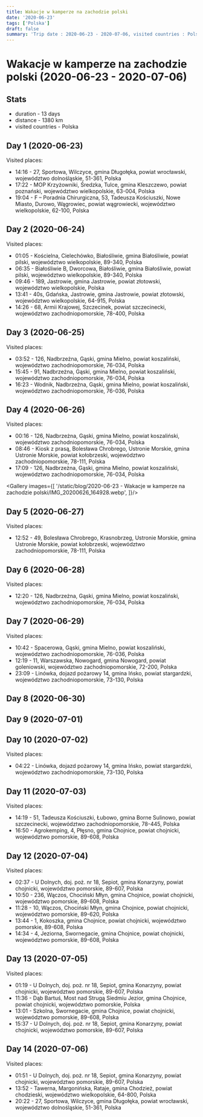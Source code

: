 ```yaml
---
title: Wakacje w kamperze na zachodzie polski
date: '2020-06-23'
tags: ['Polska']
draft: false
summary: 'Trip date : 2020-06-23 - 2020-07-06, visited countries : Polska, distance : 1380'
---
```


# Wakacje w kamperze na zachodzie polski (2020-06-23 - 2020-07-06)
## Stats
- duration - 13 days
- distance - 1380 km
- visited countries - Polska

## Day 1 (2020-06-23)
Visited places:
- 14:16 - 27, Sportowa, Wilczyce, gmina Długołęka, powiat wrocławski, województwo dolnośląskie, 51-361, Polska
- 17:22 - MOP Krzyżowniki, Średzka, Tulce, gmina Kleszczewo, powiat poznański, województwo wielkopolskie, 63-004, Polska
- 19:04 - F – Poradnia Chirurgiczna, 53, Tadeusza Kościuszki, Nowe Miasto, Durowo, Wągrowiec, powiat wągrowiecki, województwo wielkopolskie, 62-100, Polska

## Day 2 (2020-06-24)
Visited places:
- 01:05 - Kościelna, Cielechówko, Białośliwie, gmina Białośliwie, powiat pilski, województwo wielkopolskie, 89-340, Polska
- 06:35 - Białośliwie B, Dworcowa, Białośliwie, gmina Białośliwie, powiat pilski, województwo wielkopolskie, 89-340, Polska
- 09:46 - 189, Jastrowie, gmina Jastrowie, powiat złotowski, województwo wielkopolskie, Polska
- 13:41 - 40s, Gdańska, Jastrowie, gmina Jastrowie, powiat złotowski, województwo wielkopolskie, 64-915, Polska
- 14:26 - 68, Armii Krajowej, Szczecinek, powiat szczecinecki, województwo zachodniopomorskie, 78-400, Polska

## Day 3 (2020-06-25)
Visited places:
- 03:52 - 126, Nadbrzeżna, Gąski, gmina Mielno, powiat koszaliński, województwo zachodniopomorskie, 76-034, Polska
- 15:45 - 91, Nadbrzeżna, Gąski, gmina Mielno, powiat koszaliński, województwo zachodniopomorskie, 76-034, Polska
- 16:23 - Wodnik, Nadbrzeżna, Gąski, gmina Mielno, powiat koszaliński, województwo zachodniopomorskie, 76-036, Polska

## Day 4 (2020-06-26)
Visited places:
- 00:16 - 126, Nadbrzeżna, Gąski, gmina Mielno, powiat koszaliński, województwo zachodniopomorskie, 76-034, Polska
- 08:46 - Kiosk z prasą, Bolesława Chrobrego, Ustronie Morskie, gmina Ustronie Morskie, powiat kołobrzeski, województwo zachodniopomorskie, 78-111, Polska
- 17:09 - 126, Nadbrzeżna, Gąski, gmina Mielno, powiat koszaliński, województwo zachodniopomorskie, 76-034, Polska

<Gallery images={[
	'/static/blog/2020-06-23 - Wakacje w kamperze na zachodzie polski/IMG_20200626_164928.webp',
	]}/>

## Day 5 (2020-06-27)
Visited places:
- 12:52 - 49, Bolesława Chrobrego, Krasnobrzeg, Ustronie Morskie, gmina Ustronie Morskie, powiat kołobrzeski, województwo zachodniopomorskie, 78-111, Polska

## Day 6 (2020-06-28)
Visited places:
- 12:20 - 126, Nadbrzeżna, Gąski, gmina Mielno, powiat koszaliński, województwo zachodniopomorskie, 76-034, Polska

## Day 7 (2020-06-29)
Visited places:
- 10:42 - Spacerowa, Gąski, gmina Mielno, powiat koszaliński, województwo zachodniopomorskie, 76-036, Polska
- 12:19 - 11, Warszawska, Nowogard, gmina Nowogard, powiat goleniowski, województwo zachodniopomorskie, 72-200, Polska
- 23:09 - Linówka, dojazd pożarowy 14, gmina Ińsko, powiat stargardzki, województwo zachodniopomorskie, 73-130, Polska

## Day 8 (2020-06-30)

## Day 9 (2020-07-01)

## Day 10 (2020-07-02)
Visited places:
- 04:22 - Linówka, dojazd pożarowy 14, gmina Ińsko, powiat stargardzki, województwo zachodniopomorskie, 73-130, Polska

## Day 11 (2020-07-03)
Visited places:
- 14:19 - 51, Tadeusza Kościuszki, Łubowo, gmina Borne Sulinowo, powiat szczecinecki, województwo zachodniopomorskie, 78-445, Polska
- 16:50 - Agrokemping, 4, Płęsno, gmina Chojnice, powiat chojnicki, województwo pomorskie, 89-608, Polska

## Day 12 (2020-07-04)
Visited places:
- 02:37 - U Dolnych, doj. poż. nr 18, Sepiot, gmina Konarzyny, powiat chojnicki, województwo pomorskie, 89-607, Polska
- 10:50 - 236, Wączos, Chociński Młyn, gmina Chojnice, powiat chojnicki, województwo pomorskie, 89-608, Polska
- 11:28 - 10, Wączos, Chociński Młyn, gmina Chojnice, powiat chojnicki, województwo pomorskie, 89-620, Polska
- 13:44 - 1, Kokoszka, gmina Chojnice, powiat chojnicki, województwo pomorskie, 89-608, Polska
- 14:34 - 4, Jeziorna, Swornegacie, gmina Chojnice, powiat chojnicki, województwo pomorskie, 89-608, Polska

## Day 13 (2020-07-05)
Visited places:
- 01:19 - U Dolnych, doj. poż. nr 18, Sepiot, gmina Konarzyny, powiat chojnicki, województwo pomorskie, 89-607, Polska
- 11:36 - Dąb Bartuś, Most nad Strugą Siedmiu Jezior, gmina Chojnice, powiat chojnicki, województwo pomorskie, Polska
- 13:01 - Szkolna, Swornegacie, gmina Chojnice, powiat chojnicki, województwo pomorskie, 89-608, Polska
- 15:37 - U Dolnych, doj. poż. nr 18, Sepiot, gmina Konarzyny, powiat chojnicki, województwo pomorskie, 89-607, Polska

## Day 14 (2020-07-06)
Visited places:
- 01:51 - U Dolnych, doj. poż. nr 18, Sepiot, gmina Konarzyny, powiat chojnicki, województwo pomorskie, 89-607, Polska
- 13:52 - Tawerna, Margonińska, Rataje, gmina Chodzież, powiat chodzieski, województwo wielkopolskie, 64-800, Polska
- 20:22 - 27, Sportowa, Wilczyce, gmina Długołęka, powiat wrocławski, województwo dolnośląskie, 51-361, Polska

